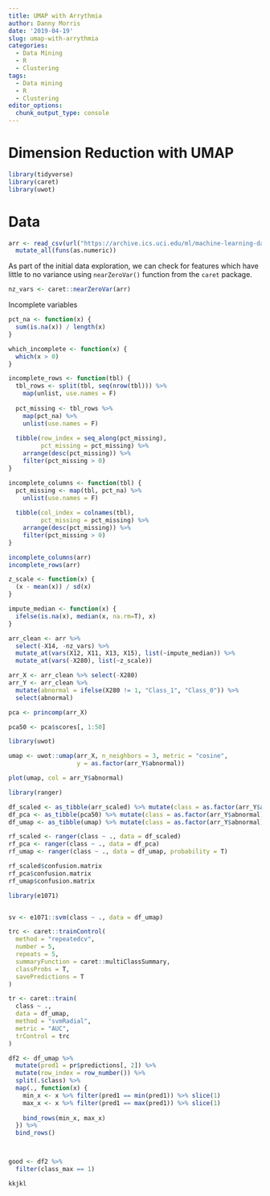 ```yaml
---
title: UMAP with Arrythmia
author: Danny Morris
date: '2019-04-19'
slug: umap-with-arrythmia
categories:
  - Data Mining
  - R
  - Clustering
tags:
  - Data mining
  - R
  - Clustering
editor_options: 
  chunk_output_type: console
---
```


# Dimension Reduction with UMAP

```r
library(tidyverse)
library(caret)
library(uwot)
```

# Data

```r
arr <- read_csv(url("https://archive.ics.uci.edu/ml/machine-learning-databases/arrhythmia/arrhythmia.data"), col_names = F) %>%
  mutate_all(funs(as.numeric))
```

As part of the initial data exploration, we can check for features which have little to no variance using `nearZeroVar()` function from the `caret` package.

```r
nz_vars <- caret::nearZeroVar(arr)
```

Incomplete variables

```r
pct_na <- function(x) {
  sum(is.na(x)) / length(x)
}

which_incomplete <- function(x) {
  which(x > 0)
}

incomplete_rows <- function(tbl) {
  tbl_rows <- split(tbl, seq(nrow(tbl))) %>%
    map(unlist, use.names = F) 
  
  pct_missing <- tbl_rows %>%
    map(pct_na) %>%
    unlist(use.names = F)
  
  tibble(row_index = seq_along(pct_missing),
         pct_missing = pct_missing) %>%
    arrange(desc(pct_missing)) %>%
    filter(pct_missing > 0)
}

incomplete_columns <- function(tbl) {
  pct_missing <- map(tbl, pct_na) %>%
    unlist(use.names = F)
  
  tibble(col_index = colnames(tbl),
         pct_missing = pct_missing) %>%
    arrange(desc(pct_missing)) %>%
    filter(pct_missing > 0)
}
```

```r
incomplete_columns(arr)
incomplete_rows(arr)
```


```r
z_scale <- function(x) {
  (x - mean(x)) / sd(x)
}

impute_median <- function(x) {
  ifelse(is.na(x), median(x, na.rm=T), x)
}
```

```r
arr_clean <- arr %>%
  select(-X14, -nz_vars) %>%
  mutate_at(vars(X12, X11, X13, X15), list(~impute_median)) %>%
  mutate_at(vars(-X280), list(~z_scale))
```

```r
arr_X <- arr_clean %>% select(-X280)
arr_Y <- arr_clean %>% 
  mutate(abnormal = ifelse(X280 != 1, "Class_1", "Class_0")) %>%
  select(abnormal)
```

```r
pca <- princomp(arr_X)

pca50 <- pca$scores[, 1:50]
```

```r
library(uwot)

umap <- uwot::umap(arr_X, n_neighbors = 3, metric = "cosine",
                   y = as.factor(arr_Y$abnormal))

plot(umap, col = arr_Y$abnormal)
```

```r
library(ranger)

df_scaled <- as_tibble(arr_scaled) %>% mutate(class = as.factor(arr_Y$abnormal))
df_pca <- as_tibble(pca50) %>% mutate(class = as.factor(arr_Y$abnormal))
df_umap <- as_tibble(umap) %>% mutate(class = as.factor(arr_Y$abnormal))

rf_scaled <- ranger(class ~ ., data = df_scaled) 
rf_pca <- ranger(class ~ ., data = df_pca)
rf_umap <- ranger(class ~ ., data = df_umap, probability = T)

rf_scaled$confusion.matrix
rf_pca$confusion.matrix
rf_umap$confusion.matrix
```

```r
library(e1071)


sv <- e1071::svm(class ~ ., data = df_umap)

trc <- caret::trainControl(
  method = "repeatedcv",
  number = 5,
  repeats = 5,
  summaryFunction = caret::multiClassSummary,
  classProbs = T,
  savePredictions = T
)

tr <- caret::train(
  class ~ .,
  data = df_umap,
  method = "svmRadial",
  metric = "AUC",
  trControl = trc
)

df2 <- df_umap %>%
  mutate(pred1 = pr$predictions[, 2]) %>%
  mutate(row_index = row_number()) %>%
  split(.$class) %>%
  map(., function(x) {
    min_x <- x %>% filter(pred1 == min(pred1)) %>% slice(1)
    max_x <- x %>% filter(pred1 == max(pred1)) %>% slice(1)
    
    bind_rows(min_x, max_x)
  }) %>%
  bind_rows()



good <- df2 %>%
  filter(class_max == 1)

kkjkl



```